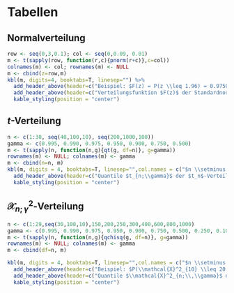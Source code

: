 # Tabellen

## Normalverteilung

```r
row <- seq(0,3,0.1); col <- seq(0,0.09, 0.01)
m <- t(sapply(row, function(r,c){pnorm(r+c)},c=col))
colnames(m) <- col; rownames(m) <- NULL
m <- cbind(z=row,m)
kbl(m, digits=4, booktabs=T, linesep="") %>%
  add_header_above(header=c("Beispiel: $F(z) = P(z \\leq 1.96) = 0.9750$" = ncol(m)), escape=F) %>% 
  add_header_above(header=c("Verteilungsfunktion $F(z)$ der Standardnormalverteilung $N(0,1)$" = ncol(m)), escape = F, bold=T, line= F) %>%
  kable_styling(position = "center")
```

## $t$-Verteilung

```r
n <- c(1:30, seq(40,100,10), seq(200,1000,100))
gamma <- c(0.995, 0.990, 0.975, 0.950, 0.900, 0.750, 0.500)
m <- t(sapply(n, function(n,g){qt(g, df=n)}, g=gamma))
rownames(m) <- NULL; colnames(m) <- gamma
m <- cbind(n=n, m)
kbl(m, digits = 4, booktabs=T, linesep="",col.names = c("$n \\setminus \\gamma$",colnames(m)[-1]), escape = F) %>%
  add_header_above(header=c("Quantile $t_{n;\\gamma}$ der $t_n$-Verteilung" = ncol(m)), escape = F, bold=T, line= F) %>%
  kable_styling(position = "center")
```



## $\mathcal{X}^2_{n;\,\gamma}$-Verteilung

```r
n <- c(1:29,seq(30,100,10),150,200,250,300,400,600,800,1000)
gamma <- c(0.995, 0.990, 0.975, 0.950, 0.900, 0.750, 0.500, 0.250, 0.100, 0.050, 0.010, 0.005)
m <- t(sapply(n, function(n,g){qchisq(g, df=n)}, g=gamma))
rownames(m) <- NULL; colnames(m) <- gamma
m <- cbind(df=n, m)

kbl(m, digits = 4, booktabs=T, linesep="",col.names = c("$n \\setminus \\gamma$",colnames(m)[-1]), escape = F) %>%
  add_header_above(header=c("Beispiel: $P(\\mathcal{X}^2_{10} \\leq 20.4832) = 0.975$" = ncol(m)), escape=F) %>% 
  add_header_above(header=c("Quantile $\\mathcal{X}^2_{n;\\,\\gamma}$ der $\\mathcal{X}^2_n$-Verteilung" = ncol(m)), escape = F, bold=T, line= F) %>% 
  kable_styling(position = "center")
```